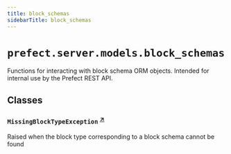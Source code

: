 ```yaml
---
title: block_schemas
sidebarTitle: block_schemas
---
```


# `prefect.server.models.block_schemas`



Functions for interacting with block schema ORM objects.
Intended for internal use by the Prefect REST API.


## Classes

### `MissingBlockTypeException` <sup><a href="https://github.com/prefecthq/prefect/blob/main/src/prefect/server/models/block_schemas.py#L28" target="_blank">↗</a></sup>


Raised when the block type corresponding to a block schema cannot be found

